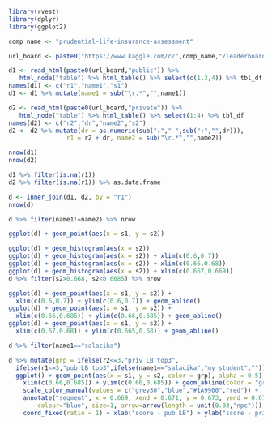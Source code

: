 
```r

library(rvest)
library(dplyr)
library(ggplot2)

comp_name <- "prudential-life-insurance-assessment"

url_board <- paste0("https://www.kaggle.com/c/",comp_name,"/leaderboard/")

d1 <- read_html(paste0(url_board,"public")) %>% 
   html_node("table") %>% html_table() %>% select(c(1,3,4)) %>% tbl_df
names(d1) <- c("r1","name1","s1")  
d1 <- d1 %>% mutate(name1 = sub("\r.*","",name1)) 

d2 <- read_html(paste0(url_board,"private")) %>% 
   html_node("table") %>% html_table() %>% select(1:4) %>% tbl_df
names(d2) <- c("r2","dr","name2","s2")  
d2 <- d2 %>% mutate(dr = as.numeric(sub("↓","-",sub("↑","",dr))), 
                r1 = r2 + dr, name2 = sub("\r.*","",name2)) 

```

```r

nrow(d1)
nrow(d2)

d1 %>% filter(is.na(r1))
d2 %>% filter(is.na(r1)) %>% as.data.frame

d <- inner_join(d1, d2, by = "r1")
nrow(d)

d %>% filter(name1!=name2) %>% nrow

```

```r

ggplot(d) + geom_point(aes(x = s1, y = s2))

ggplot(d) + geom_histogram(aes(x = s2))
ggplot(d) + geom_histogram(aes(x = s2)) + xlim(c(0.6,0.7))
ggplot(d) + geom_histogram(aes(x = s2)) + xlim(c(0.66,0.68))
ggplot(d) + geom_histogram(aes(x = s2)) + xlim(c(0.667,0.669))
d %>% filter(s2>0.668, s2<0.6685) %>% nrow

ggplot(d) + geom_point(aes(x = s1, y = s2)) + 
  xlim(c(0.6,0.7)) + ylim(c(0.6,0.7)) + geom_abline()
ggplot(d) + geom_point(aes(x = s1, y = s2)) + 
  xlim(c(0.66,0.685)) + ylim(c(0.66,0.685)) + geom_abline()
ggplot(d) + geom_point(aes(x = s1, y = s2)) + 
  xlim(c(0.67,0.68)) + ylim(c(0.665,0.68)) + geom_abline()

```

```r

d %>% filter(name1=="salacika")

d %>% mutate(grp = ifelse(r2<=3,"priv LB top3",
  ifelse(r1<=3,"pub LB top3",ifelse(name1=="salacika","my student","")))) %>% 
  ggplot() + geom_point(aes(x = s1, y = s2, color = grp), alpha = 0.5) + 
    xlim(c(0.66,0.685)) + ylim(c(0.66,0.685)) + geom_abline(color = "grey20") +
    scale_color_manual(values = c("grey30","blue","#1A9900","red")) +
    annotate("segment", x = 0.669, xend = 0.671, y = 0.673, yend = 0.671,
        colour="blue", size=1, arrow=arrow(length = unit(0.03,"npc"))) +
    coord_fixed(ratio = 1) + xlab("score - pub LB") + ylab("score - priv LB")
  
```









